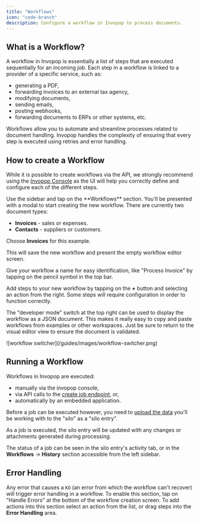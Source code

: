 ```yaml
---
title: "Workflows"
icon: "code-branch"
description: Configure a workflow in Invopop to process documents.
---
```


## What is a Workflow?

A workflow in Invopop is essentially a list of steps that are executed sequentially for an incoming _job_. Each step in a workflow is linked to a provider of a specific service, such as:

- generating a PDF,
- forwarding invoices to an external tax agency,
- modifying documents,
- sending emails,
- posting webhooks,
- forwarding documents to ERPs or other systems, etc.

Workflows allow you to automate and streamline processes related to document handling. Invopop handles the complexity of ensuring that every step is executed using retries and error handling.

## How to create a Workflow

While it is possible to create workflows via the API, we strongly recommend using the [Invopop Console](https://console.invopop.com) as the UI will help you correctly define and configure each of the different steps.

<Steps>

<Step title="Goto the workflows section">
  Use the sidebar and tap on the **Workflows** section.
</Step>

<Step title="Click new workflow">
  You'll be presented with a modal to start creating the new workflow.
</Step>

<Step title="Select document type">
There are currently two document types:

- **Invoices** - sales or expenses.
- **Contacts** - suppliers or customers.

Choose **Invoices** for this example.

</Step>
<Step title="Click Create Workflow">
This will save the new workflow and present the empty workflow editor screen.
</Step>

</Steps>

Give your workflow a name for easy identification, like "Process Invoice" by tapping on the pencil symbol in the top bar.

Add steps to your new workflow by tapping on the **+** button and selecting an action from the right. Some steps will require configuration in order to function correctly.

The "developer mode" switch at the top right can be used to display the workflow as a JSON document. This makes it really easy to copy and paste workflows from examples or other workspaces. Just be sure to return to the visual editor view to ensure the document is validated.

<Frame caption="Visual or Developer Switcher">
  ![workflow switcher](/guides/images/workflow-switcher.png)
</Frame>

## Running a Workflow

Workflows in Invopop are executed:

- manually via the invopop console,
- via API calls to the [create job endpoint](/api-ref/transform/jobs/create-a-job-put), or,
- automatically by an embedded application.

Before a job can be executed however, you need to [upload the data](/api-ref/silo/entries/create-an-entry-put) you'll be working with to the "silo" as a "silo entry".

As a job is executed, the silo entry will be updated with any changes or attachments generated during processing.

The status of a job can be seen in the silo entry's activity tab, or in the **Workflows** → **History** section accessible from the left sidebar.

## Error Handling

Any error that causes a `KO` (an error from which the workflow can't recover) will trigger error handling in a workflow. To enable this section, tap on "Handle Errors" at the bottom of the workflow creation screen. To add actions into this section select an action from the list, or drag steps into the **Error Handling** area.
